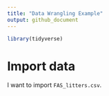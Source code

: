 ```yaml
---
title: "Data Wrangling Example"
output: github_document
---
```


```r
library(tidyverse)
```

# Import data
I want to import `FAS_litters.csv`.
```r

```
